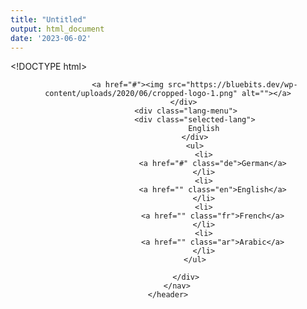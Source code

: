 ```yaml
---
title: "Untitled"
output: html_document
date: '2023-06-02'
---
```


<!DOCTYPE html>
<html lang="en">

<head>
    <meta charset="UTF-8">
    <meta name="viewport" content="width=device-width, initial-scale=1.0">
    <title>BlueBits DropDown Menu</title>
    <link rel="stylesheet" href="style.css">
</head>
 
<body>
    <header>
        <nav>
            <div class="logo">
                <a href="#"><img src="https://bluebits.dev/wp-content/uploads/2020/06/cropped-logo-1.png" alt=""></a>
            </div> 
            <div class="lang-menu">
                <div class="selected-lang">
                    English
                </div>
                <ul>
                    <li>
                        <a href="#" class="de">German</a>
                    </li>
                    <li>
                        <a href="" class="en">English</a>
                    </li>
                    <li>
                        <a href="" class="fr">French</a>
                    </li>
                    <li>
                        <a href="" class="ar">Arabic</a>
                    </li>
                </ul>
                
            </div>
        </nav>
    </header>

</body>

</html>